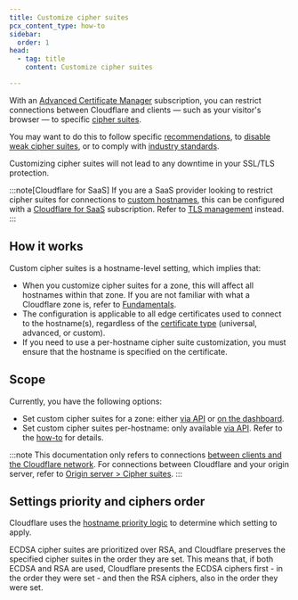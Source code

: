 ```yaml
---
title: Customize cipher suites
pcx_content_type: how-to
sidebar:
  order: 1
head:
  - tag: title
    content: Customize cipher suites

---
```



With an [Advanced Certificate Manager](/ssl/edge-certificates/advanced-certificate-manager/) subscription, you can restrict connections between Cloudflare and clients — such as your visitor's browser — to specific [cipher suites](/ssl/edge-certificates/additional-options/cipher-suites/).

You may want to do this to follow specific [recommendations](/ssl/edge-certificates/additional-options/cipher-suites/recommendations/), to [disable weak cipher suites](/ssl/edge-certificates/additional-options/cipher-suites/troubleshooting/#ssl-labs-weak-ciphers-report), or to comply with [industry standards](/ssl/edge-certificates/additional-options/cipher-suites/compliance-status/).

Customizing cipher suites will not lead to any downtime in your SSL/TLS protection.

:::note[Cloudflare for SaaS]
If you are a SaaS provider looking to restrict cipher suites for connections to [custom hostnames](/cloudflare-for-platforms/cloudflare-for-saas/domain-support/), this can be configured with a [Cloudflare for SaaS](/cloudflare-for-platforms/cloudflare-for-saas/) subscription. Refer to [TLS management](/cloudflare-for-platforms/cloudflare-for-saas/security/certificate-management/enforce-mtls/#cipher-suites) instead.
:::

## How it works

Custom cipher suites is a hostname-level setting, which implies that:

* When you customize cipher suites for a zone, this will affect all hostnames within that zone. If you are not familiar with what a Cloudflare zone is, refer to [Fundamentals](/fundamentals/setup/accounts-and-zones/#zones).
* The configuration is applicable to all edge certificates used to connect to the hostname(s), regardless of the [certificate type](/ssl/edge-certificates/) (universal, advanced, or custom).
* If you need to use a per-hostname cipher suite customization, you must ensure that the hostname is specified on the certificate.

## Scope

Currently, you have the following options:

- Set custom cipher suites for a zone: either [via API](/ssl/edge-certificates/additional-options/cipher-suites/customize-cipher-suites/api/) or [on the dashboard](/ssl/edge-certificates/additional-options/cipher-suites/customize-cipher-suites/dashboard/).
- Set custom cipher suites per-hostname: only available [via API](/api/resources/hostnames/subresources/settings/subresources/tls/methods/update/). Refer to the [how-to](/ssl/edge-certificates/additional-options/cipher-suites/customize-cipher-suites/api/) for details.

:::note
This documentation only refers to connections [between clients and the Cloudflare network](/ssl/concepts/#edge-certificate). For connections between Cloudflare and your origin server, refer to [Origin server > Cipher suites](/ssl/origin-configuration/cipher-suites/).
:::

## Settings priority and ciphers order

Cloudflare uses the [hostname priority logic](/ssl/reference/certificate-and-hostname-priority/) to determine which setting to apply.

ECDSA cipher suites are prioritized over RSA, and Cloudflare preserves the specified cipher suites in the order they are set. This means that, if both ECDSA and RSA are used, Cloudflare presents the ECDSA ciphers first - in the order they were set - and then the RSA ciphers, also in the order they were set.